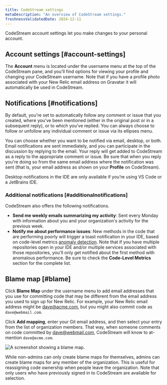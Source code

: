 ```yaml
---
title: CodeStream settings
metaDescription: "An overview of CodeStream settings."
freshnessValidatedDate: 2024-12-11
---
```



CodeStream account settings let you make changes to your personal account.

## Account settings [#account-settings]

The <DoNotTranslate>**Account**</DoNotTranslate> menu is located under the username menu at the top of the CodeStream pane, and you'll find options for viewing your profile and changing your CodeStream username. Note that if you have a profile photo associated with your New Relic email address on Gravatar it will automatically be used in CodeStream.

## Notifications [#notifications]

By default, you're set to automatically follow any comment or issue that you created, where you’ve been mentioned (either in the original post or in a subsequent reply), or to which you’ve replied. You can always choose to follow or unfollow any individual comment or issue via its ellipses menu.

You can choose whether you want to be notified via email, desktop, or both. Email notifications are sent immediately, and you can participate in the discussion by replying to the email. Your reply will get added to CodeStream as a reply to the appropriate comment or issue. Be sure that when you reply you're doing so from the same email address where the notification was sent (that is, your email address as shown on your <DoNotTranslate>**Profile**</DoNotTranslate> on CodeStream).

Desktop notifications in the IDE are only available if you’re using VS Code or a JetBrains IDE.

### Additional notifications [#additionalnotifications]

CodeStream also offers the following notifications.

* <DoNotTranslate>**Send me weekly emails summarizing my activity**</DoNotTranslate>: Sent every Monday with information about you and your organization's activity for the previous week.
* <DoNotTranslate>**Notify me about performance issues**</DoNotTranslate>: New methods in the code that are performing poorly will trigger a toast notification in your IDE, based on code-level metrics [anomaly detection](/docs/codestream/how-use-codestream/performance-monitoring/#anomalies). Note that if you have multiple repositories open in your IDE and/or multiple services associated with those repositories, you'll only get notified about the first method with anomalous performance. Be sure to check the <DoNotTranslate>**Code-Level Metrics**</DoNotTranslate> section for the complete list.

## Blame map [#blame]

Click <DoNotTranslate>**Blame Map**</DoNotTranslate> under the username menu to add email addresses that you use for committing code that may be different from the email address you used to sign up for New Relic. For example, your New Relic email address might be [dave@acme.com](mailto:dave@acme.com), but you might also commit code as `dave@webmail.com`.

Click <DoNotTranslate>**Add mapping**</DoNotTranslate>, enter your Git email address, and then select your entry from the list of organization members. That way, when someone comments on code committed by [dave@webmail.com](mailto:dave@webmail.com), CodeStream will know to at-mention `dave@acme.com`.

<img
  title="blame-map"
  alt="A screenshot showing a blame map."
  src={codestreamBlameMap}
/>

While non-admins can only create blame maps for themselves, admins can create blame maps for any member of the organization. This is useful for reassigning code ownership when people leave the organization. Note that only users who have previously signed in to CodeStream are available for selection.
